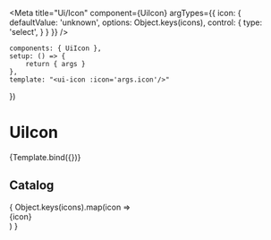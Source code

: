

<Meta title="Ui/Icon"
      component={UiIcon}
      argTypes={{
          icon: {
              defaultValue: 'unknown',
              options: Object.keys(icons),
              control: {
                  type: 'select',
              }
          }
      }}
/>

    components: { UiIcon },
    setup: () => {
        return { args }
    },
    template: "<ui-icon :icon='args.icon'/>"
})


# UiIcon
<Canvas>
    <Story name="Default">{Template.bind({})}</Story>
</Canvas>

<ArgsTable story="Default" />

## Catalog
<div className="icon-catalog">
    { Object.keys(icons).map(icon =>
        <div className="icon-catalog__entry">
            <div className="icon-catalog__icon">
                <Icon icon={icon} />
            </div>
            <span className="icon-catalog__icon-name">{icon}</span>
        </div>
    ) }
</div>
